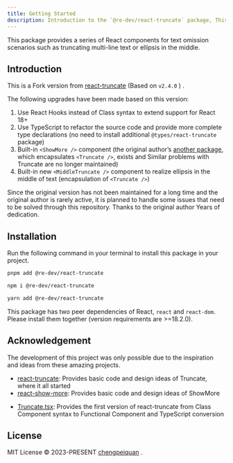 ```yaml
---
title: Getting Started
description: Introduction to the `@re-dev/react-truncate` package, This package provides a series of React components for text omission scenarios such as truncating multi-line text or ellipsis in the middle.
---
```



This package provides a series of React components for text omission scenarios such as truncating multi-line text or ellipsis in the middle.

<StatisticalData />

## Introduction

This is a Fork version from [react-truncate](https://github.com/pablosichert/react-truncate) (Based on `v2.4.0` ) .

The following upgrades have been made based on this version:

1. Use React Hooks instead of Class syntax to extend support for React 18+
2. Use TypeScript to refactor the source code and provide more complete type declarations (no need to install additional `@types/react-truncate` package)
3. Built-in `<ShowMore />` component (the original author’s [another package](https://github.com/pablosichert/react-show-more), which encapsulates `<Truncate />`, exists and Similar problems with Truncate are no longer maintained)
4. Built-in new `<MiddleTruncate />` component to realize ellipsis in the middle of text (encapsulation of `<Truncate />`)

Since the original version has not been maintained for a long time and the original author is rarely active, it is planned to handle some issues that need to be solved through this repository. Thanks to the original author Years of dedication.

## Installation

Run the following command in your terminal to install this package in your project.

<Tabs>

<TabItem label="pnpm">

```bash
pnpm add @re-dev/react-truncate
```

</TabItem>

<TabItem label="npm">

```bash
npm i @re-dev/react-truncate
```

</TabItem>

<TabItem label="yarn">

```bash
yarn add @re-dev/react-truncate
```

</TabItem>

</Tabs>

This package has two peer dependencies of React, `react` and `react-dom`. Please install them together (version requirements are >=18.2.0).

## Acknowledgement

The development of this project was only possible due to the inspiration and ideas from these amazing projects.

<Developer
  avatar="https://avatars.githubusercontent.com/u/4450694?v=4"
  name="Pablo Sichert"
  homepage="https://github.com/pablosichert"
/>

- [react-truncate](https://github.com/pablosichert/react-truncate): Provides basic code and design ideas of Truncate, where it all started
- [react-show-more](https://github.com/pablosichert/react-show-more): Provides basic code and design ideas of ShowMore

<Developer
  avatar="https://avatars.githubusercontent.com/u/19528905?v=4"
  name="Simão Garcia"
  homepage="https://github.com/Severancedev"
/>

- [Truncate.tsx](https://gist.github.com/Severancedev/fd4dc55b0d0ca170d8d23089bf28b01b): Provides the first version of react-truncate from Class Component syntax to Functional Component and TypeScript conversion

## License

MIT License © 2023-PRESENT [chengpeiquan](https://github.com/chengpeiquan) .
